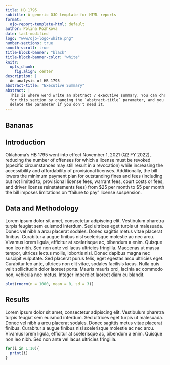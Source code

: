 ```yaml
---
title: HB 1795
subtitle: A generic OJO template for HTML reports
format:
  ojo-report-template-html: default
author: Polina Rozhkova
date: last-modified
logo: "www/ojo-logo-white.png"
number-sections: true
smooth-scroll: true
title-block-banner: "black"
title-block-banner-color: "white"
knitr:
  opts_chunk:
    fig.align: center
description: |
  An analysis of HB 1795
abstract-title: "Executive Summary"
abstract: |
  This is where we'd write an abstract / executive summary. You can change the title
  for this section by changing the `abstract-title` parameter, and you can 
  delete the parameter if you don't need it.
---
```


## Bananas

## Introduction

Oklahoma’s HB 1795 went into effect November 1, 2021 (Q2 FY 2022), reducing the number of offenses for which a license must be revoked (specific circumstances may still result in a revocation) while increasing the accessibility and affordability of provisional licenses. Additionally, the bill lowers the minimum payment plan for outstanding fines and fees (including but not limited to, provisional license fees, warrant fees, court costs or fees, and driver license reinstatements fees) from $25 per month to $5 per month the bill imposes limitations on “failure to pay” license suspension.

## Data and Methodology

Lorem ipsum dolor sit amet, consectetur adipiscing elit. Vestibulum pharetra turpis feugiat sem euismod interdum. Sed ultrices eget turpis ut malesuada. Donec vel nibh a arcu placerat sodales. Donec sagittis metus vitae placerat finibus. Curabitur a augue finibus nisl scelerisque molestie ac nec arcu. Vivamus lorem ligula, efficitur at scelerisque ac, bibendum a enim. Quisque non leo nibh. Sed non ante vel lacus ultricies fringilla. Maecenas ut massa tempor, ultrices lectus mollis, lobortis nisi. Donec dapibus magna nec suscipit vulputate. Sed placerat purus felis, eget egestas arcu ultricies eget. Curabitur leo ante, ultrices non elit vitae, sodales facilisis lacus. Nulla quis velit sollicitudin dolor laoreet porta. Mauris mauris orci, lacinia ac commodo non, vehicula nec metus. Integer imperdiet laoreet diam eu blandit.


```r

plot(rnorm(n = 1000, mean = 0, sd = 3))

```

## Results

Lorem ipsum dolor sit amet, consectetur adipiscing elit. Vestibulum pharetra turpis feugiat sem euismod interdum. Sed ultrices eget turpis ut malesuada. Donec vel nibh a arcu placerat sodales. Donec sagittis metus vitae placerat finibus. Curabitur a augue finibus nisl scelerisque molestie ac nec arcu. Vivamus lorem ligula, efficitur at scelerisque ac, bibendum a enim. Quisque non leo nibh. Sed non ante vel lacus ultricies fringilla.

```r
for(i in 1:10){
  print(i)
}

```
